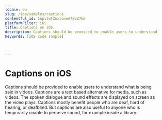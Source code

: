```yaml
---
locale: en
slug: /ios/samples/captions
contentful_id: 1npvlwfZuxboneA7BcZ7km
platformFilter: iOS
title: Captions on iOS
description: Captions should be provided to enable users to understand what is being said in videos.
keywords: [iOS code sample]


	
---
```


# Captions on iOS

Captions should be provided to enable users to understand what is being said in videos. Captions are a text based alternative for media, such as videos. The spoken dialogue and sound effects are displayed on screen as the video plays. Captions mostly benefit people who are deaf, hard of hearing, or deafblind. But captions are also useful to anyone who is temporarily unable to perceive sound, for example inside a library.

<CodeSample id="media-captions" locale="en" platform="ios"/>